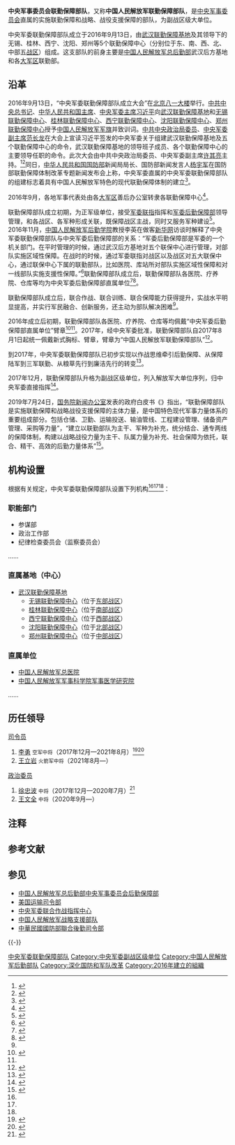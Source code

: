 {{NOT|中央军事委员会后勤保障部|中国人民解放军战略支援部队}}
{{Infobox Military Unit
|unit_name = 中央军事委员会联勤保障部队<br>中国人民解放军联勤保障部队
|image = [[File:China_Emblem_PLA.svg|150px]]
|caption = [[中国人民解放军军徽|中国人民解放军军徽]]
|dates = 2016年9月13日至今
|country = {{PRC}}
|branch = [[中央军事委员会|中央军事委员会]]
|type = [[中央军事委员会|中央军事委员会]][[中国人民解放军军兵种列表|直属部队]]
|role = 联勤保障、战略战役支援保障
|size = [[副战区级|副战区级]]
|command_structure = 
|garrison = 
|nickname = 
|current_commander_label = [[司令员|司令员]]
|current_commander = [[王立岩|王立岩]] <small>[[中国人民解放军中将|火箭军中将]]</small>
|ceremonial_chief_label = [[政治委员|政治委员]]
|ceremonial_chief = [[王文全|王文全]] <small>[[中国人民解放军中将|陆军中将]]</small>
|colors = 
|motto = 
|equipment =
|军歌 = 《[[联勤保障部队进行曲|联勤保障部队进行曲]]》
|patron = 
|notable_commanders = 
|battles = 
|identification_symbol = [[File:People's_Liberation_Army_Logistic_Support_Force.png|150px]]
|identification_symbol_label = 胸标
|identification_symbol_2 = 
|identification_symbol_2_label = [[臂章|臂章]]
}}
{{中华人民共和国军事|hidden=1}}
'''中央军事委员会联勤保障部队'''，又称'''中国人民解放军联勤保障部队'''{{NoteTag|该部队臂章上的名称是“'''中国人民解放军联勤保障部队'''”。|name="臂章"}}，是[[中央军事委员会|中央军事委员会]]直属的实施联勤保障和战略、战役支援保障的部队，为副战区级大单位。

中央军委联勤保障部队成立于2016年9月13日，由[[武汉联勤保障基地|武汉联勤保障基地]]及其领导下的无锡、桂林、西宁、沈阳、郑州等5个联勤保障中心（分别位于东、南、西、北、中部五[[中国人民解放军战区|战区]]）组成。这支部队的前身主要是[[中国人民解放军总后勤部|中国人民解放军总后勤部]]武汉后方基地和各[[大军区|大军区]]联勤部。

==沿革==
2016年9月13日，“中央军委联勤保障部队成立大会”在[[北京市|北京]][[八一大楼|八一大楼]]举行。[[中国共产党中央委员会总书记|中共中央总书记]]、[[中华人民共和国主席|中华人民共和国主席]]、[[中央军委主席|中央军委主席]][[习近平|习近平]]向[[武汉联勤保障基地|武汉联勤保障基地]]和[[无锡联勤保障中心|无锡联勤保障中心]]、[[桂林联勤保障中心|桂林联勤保障中心]]、[[西宁联勤保障中心|西宁联勤保障中心]]、[[沈阳联勤保障中心|沈阳联勤保障中心]]、[[郑州联勤保障中心|郑州联勤保障中心]]授予[[中国人民解放军军旗|中国人民解放军军旗]]并致训词。[[中国共产党中央政治局|中共中央政治局委员]]、[[中央军委副主席|中央军委副主席]][[范长龙|范长龙]]在大会上宣读习近平签发的中央军委关于组建武汉联勤保障基地及五个联勤保障中心的命令，武汉联勤保障基地的领导班子成员、各个联勤保障中心的主要领导任职的命令。此次大会由中共中央政治局委员、中央军委副主席[[许其亮|许其亮]]主持。<ref name="ifeng">{{Cite web|title=中央军委联勤保障部队成立 习近平授予军旗并致训词|url=http://news.ifeng.com/a/20160913/49965870_0.shtml|accessdate=2018-12-10|date=2016-09-13|publisher=凤凰网|archive-date=2016-09-14|archive-url=https://web.archive.org/web/20160914163001/http://news.ifeng.com/a/20160913/49965870_0.shtml|dead-url=no}}</ref><ref name="mod">{{Cite web|title=一图读懂中央军委联勤保障部队|url=http://www.mod.gov.cn/photos/2016-09/13/content_4730311.htm|accessdate=2018-12-10|date=2016-09-13|publisher=中华人民共和国国防部|archive-date=2020-10-15|archive-url=https://web.archive.org/web/20201015053131/http://www.mod.gov.cn/photos/2016-09/13/content_4730311.htm|dead-url=no}}</ref>同日，[[中华人民共和国国防部|中华人民共和国国防部]]新闻局局长、国防部新闻发言人[[杨宇军|杨宇军]]在国防部联勤保障体制改革专题新闻发布会上称，中央军委直属的中央军委联勤保障部队的组建标志着具有中国人民解放军特色的现代联勤保障体制的建立<ref>{{Cite web|title=国防部举行联勤保障体制改革专题新闻发布会|url=http://news.ifeng.com/a/20160913/49966424_0.shtml|accessdate=2018-12-10|date=2016-09-13|publisher=凤凰网|archive-date=2020-06-04|archive-url=https://web.archive.org/web/20200604221413/http://news.ifeng.com/a/20160913/49966424_0.shtml|dead-url=no}}</ref>。

2016年9月，各地军事代表处由各[[大军区|大军区]]善后办公室转隶各联勤保障中心<ref>{{Cite web|title=军媒披露：今年9月各地军代处由善后办转隶联勤保障中心|url=https://www.thepaper.cn/newsDetail_forward_1544921|accessdate=2018-12-10|date=2016-10-18|publisher=澎湃新闻|archive-date=2020-12-15|archive-url=https://web.archive.org/web/20201215043820/https://www.thepaper.cn/newsDetail_forward_1544921|dead-url=no}}</ref>。

联勤保障部队成立初期，为正军级单位，接受[[中央军委联合作战指挥中心|军委联指]]指挥和[[中央军委后勤保障部|军委后勤保障部]]领导管理，和各战区、各军种形成关联，既保障战区主战，同时又服务军种建设<ref name="yinian">{{Cite web|title=媒体回顾联勤保障部队成立一周年：变身保障打仗的后勤|url=https://www.thepaper.cn/newsDetail_forward_1806138|date=2017-09-26|publisher=澎湃新闻|accessdate=2018-12-10|archive-date=2020-12-15|archive-url=https://web.archive.org/web/20201215043817/https://www.thepaper.cn/newsDetail_forward_1806138|dead-url=no}}</ref>。2016年11月，[[中国人民解放军国防大学联合勤务学院|中国人民解放军后勤学院]]教授李英在做客[[新华网|新华网]]访谈时解释了中央军委联勤保障部队与中央军委后勤保障部的关系：“军委后勤保障部是军委的一个机关部门。在平时管理的时候，通过武汉后方基地对五个联保中心进行管理，对部队实施区域性保障。在战时的时候，通过军委联指对战区以及战区对五大联保中心，通过联保中心下属的联勤部队，比如医院、库站所对部队实施区域性保障和对一线部队实施支援性保障。”<ref>{{Cite web|title=专家详解军委联勤保障部队与军委后勤保障部是何种关系|url=http://news.ifeng.com/a/20161127/50323929_0.shtml|date=2016-11-27|publisher=凤凰网|accessdate=2017-06-19|archive-date=2020-06-04|archive-url=https://web.archive.org/web/20200604221230/http://news.ifeng.com/a/20161127/50323929_0.shtml|dead-url=no}}</ref>联勤保障部队成立后，联勤保障部队各医院、疗养院、仓库等均为中央军委后勤保障部直属单位<ref>{{Cite web|title=临潼疗养院在服务部队保障打赢上聚焦用力|url=http://zb.81.cn/content/2017-06/08/content_7632431.htm?from=singlemessage|date=2017-06-08|publisher=军报记者|accessdate=2017-06-19|archiveurl=https://web.archive.org/web/20170926142946/http://zb.81.cn/content/2017-06/08/content_7632431.htm?from=singlemessage|archivedate=2017-09-26|dead-url=yes}}</ref><ref name="#1">{{Cite web|title=加强精准医疗帮带　促进军地融合互动|url=http://www.njzy666.com/homepage/showinfo?infoid=13632e35-3f94-4c67-8625-bc25e9bce6b7|date=2017-05-18|publisher=中国人民解放军南京总医院|accessdate=2017-06-19|archive-date=2020-07-20|archive-url=https://web.archive.org/web/20200720141852/http://www.njzy666.com/homepage/showinfo?infoid=13632e35-3f94-4c67-8625-bc25e9bce6b7|dead-url=no}}</ref>。

联勤保障部队成立后，联合作战、联合训练、联合保障能力获得提升，实战水平明显提高，并实行军民融合、创新服务，还主动为部队解决困难<ref name="yinian" />。

2016年成立后初期，联勤保障部队各医院、疗养院、仓库等均佩戴“中央军委后勤保障部直属单位”臂章<ref>{{Cite web|title=临潼疗养院在服务部队保障打赢上聚焦用力|url=http://zb.81.cn/content/2017-06/08/content_7632431.htm|date=2017-06-08|publisher=军报记者|accessdate=2017-06-19|archiveurl=https://web.archive.org/web/20190629061521/http://zb.81.cn/content/2017-06/08/content_7632431.htm|archivedate=2019-06-29|dead-url=yes}}</ref><ref name="#1"/>。2017年，经中央军委批准，联勤保障部队自2017年8月1日起统一佩戴新式胸标、臂章，臂章为“中国人民解放军联勤保障部队”<ref>{{Cite web|title=联勤保障部队8月1日起统一佩戴新式胸标臂章|url=http://mil.news.sina.com.cn/2017-07-18/doc-ifyiaewh9597425.shtml|date=2017-07-18|publisher=新浪|accessdate=2017-09-26|archive-date=2020-10-15|archive-url=https://web.archive.org/web/20201015053210/http://mil.news.sina.com.cn/2017-07-18/doc-ifyiaewh9597425.shtml|dead-url=no}}</ref>。

到2017年，中央军委联勤保障部队已初步实现以作战思维牵引后勤保障、从保障陆军到三军联勤、从粮草先行到廉洁先行的转变<ref>{{Cite web|title=新时代“粮草官”：开新图强为胜战——中央军委联勤保障部队建设发展纪实|url=http://zb.81.cn/content/2017-11/21/content_7835099.htm|date=2017-11-21|publisher=中国国防报|accessdate=2017-11-22|archiveurl=https://web.archive.org/web/20171201043506/http://zb.81.cn/content/2017-11/21/content_7835099.htm|archivedate=2017-12-01|dead-url=yes}}</ref>。

2017年12月，联勤保障部队升格为副战区级单位，列入解放军大单位序列，归中央军委直接指挥<ref>{{cite web|title=【创刊号】讴歌新时代 筑梦新联勤|url=https://mp.weixin.qq.com/s/Q1Ru_qwF9rvb71z59KObLg|accessdate=2019-02-21|date=2019-02-19|publisher=联勤集结号（中央军委联勤保障部队官微）}}</ref>。

2019年7月24日，[[国务院新闻办公室|国务院新闻办公室]]发表的政府白皮书《{{s|新时代中国的国防}}》指出，“联勤保障部队是实施联勤保障和战略战役支援保障的主体力量，是中国特色现代军事力量体系的重要组成部分。包括仓储、卫勤、运输投送、输油管线、工程建设管理、储备资产管理、采购等力量”，“建立以联勤部队为主干、军种为补充，统分结合、通专两线的保障体制，构建以战略战役力量为主干、队属力量为补充、社会保障为依托，联合、精干、高效的后勤力量体系”<ref name="报道0808A">{{cite web|title=新时代中国的国防|url=http://www.scio.gov.cn/m/zfbps/32832/Document/1660314/1660314.htm|accessdate=2019-08-08|author=国务院新闻办公室|publisher=国务院新闻办公室门户网站|archiveurl=https://web.archive.org/web/20190808112451/http://www.scio.gov.cn/m/zfbps/32832/Document/1660314/1660314.htm|archivedate=2019-08-08|dead-url=yes}}</ref>。

== 机构设置 ==
根据有关规定，中央军委联勤保障部队设置下列机构<ref name="ifeng" /><ref name="mod" /><ref name="报道0808A"/>：
=== 职能部门 ===
* 参谋部
* 政治工作部
* 纪律检查委员会（监察委员会）
……

=== 直属基地（中心） ===
* [[武汉联勤保障基地|武汉联勤保障基地]]
**[[无锡联勤保障中心|无锡联勤保障中心]]（位于[[中国人民解放军东部战区|东部战区]]）
**[[桂林联勤保障中心|桂林联勤保障中心]]（位于[[中国人民解放军南部战区|南部战区]]）
**[[西宁联勤保障中心|西宁联勤保障中心]]（位于[[中国人民解放军西部战区|西部战区]]）
**[[沈阳联勤保障中心|沈阳联勤保障中心]]（位于[[中国人民解放军北部战区|北部战区]]）
**[[郑州联勤保障中心|郑州联勤保障中心]]（位于[[中国人民解放军中部战区|中部战区]]）

=== 直属单位 ===
* [[中国人民解放军总医院|中国人民解放军总医院]]
* [[中国人民解放军军事科学院军事医学研究院|中国人民解放军军事科学院军事医学研究院]]

……

== 历任领导 ==
{{col-begin}}
{{col-2}}
; [[司令员|司令员]]
# [[李勇_(1960年7月)|李勇]] <small>空军中将</small>（2017年12月—2021年8月）<ref>{{cite web|title=空军少将李勇晋升副战区级 曾任中部战区副参谋长|url=http://news.ifeng.com/a/20180305/56467294_0.shtml|publisher=凤凰网|accessdate=2018-12-01|date=2018-03-05|archive-date=2020-06-04|archive-url=https://web.archive.org/web/20200604221308/http://news.ifeng.com/a/20180305/56467294_0.shtml|dead-url=no}}</ref><ref>{{cite web|title=副战区级空军少将李勇已担任联勤保障部队司令员|url=https://www.thepaper.cn/newsDetail_forward_2695258|author=王俊|publisher=澎湃新闻|accessdate=2018-12-01|date=2018-12-01|archive-date=2019-03-01|archive-url=https://web.archive.org/web/20190301140011/https://www.thepaper.cn/newsDetail_forward_2695258|dead-url=no}}</ref>
# [[王立岩|王立岩]] <small>火箭军中将</small>（2021年8月—）

{{col-2}}
; [[政治委员|政治委员]]
# [[徐忠波|徐忠波]] <small>中将</small>（2017年12月—2020年7月）<ref>{{cite web|url=https://www.thepaper.cn/newsDetail_forward_2328432|title=候补中委、西部战区陆军原政委徐忠波中将已履新联勤保障部队|accessdate=2018-08-17|date=2018-08-07|publisher=澎湃新闻|archive-date=2020-12-15|archive-url=https://web.archive.org/web/20201215043913/https://www.thepaper.cn/newsDetail_forward_2328432|dead-url=no}}</ref>
# [[王文全|王文全]] <small>中将</small>（2020年9月—）
{{col-end}}

== 注释 ==
{{NoteFoot}}
== 参考文献 ==
{{Reflist|30em}}
== 参见 ==
{{Portal|中国共产党|中华人民共和国|軍事|武汉}}
* [[中国人民解放军总后勤部|中国人民解放军总后勤部]]{{to}}[[中央军事委员会后勤保障部|中央军事委员会后勤保障部]]
* [[美国运输司令部|美国运输司令部]]
* [[中央军委联合作战指挥中心|中央军委联合作战指挥中心]]
* [[中国人民解放军战略支援部队|中国人民解放军战略支援部队]]
* [[國防部聯合後勤司令部|中華民國國防部聯合後勤司令部]]

{{-}}
{{中央军委|直}}
[[Category:中央军委联勤保障部队|]]
[[Category:中央军委副战区级单位|Category:中央军委副战区级单位]]
[[Category:中国人民解放军后勤部队|Category:中国人民解放军后勤部队]]
[[Category:深化国防和军队改革|Category:深化国防和军队改革]]
[[Category:2016年建立的組織|Category:2016年建立的組織]]